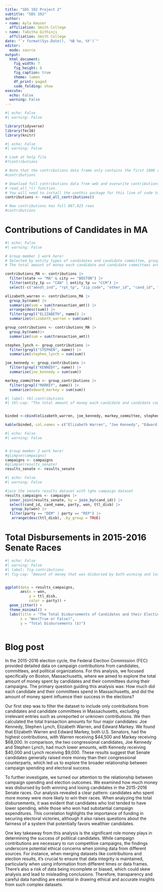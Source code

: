 ```yaml
---
title: "SDS 192 Project 2"
subtitle: "SDS 192"
author: 
- name: Ayla Hauser
  affiliation: Smith College
- name: Tabitha Githinji
  affiliation: Smith College
date: "`r format(Sys.Date(), '%B %e, %Y')`"
editor: 
  mode: source
output: 
  html_document:
    fig_width: 7
    fig_height: 6
    fig_caption: true
    theme: lumen
    df_print: paged
    code_folding: show
execute: 
  echo: False
  warning: False
---
```


```r
#| echo: False
#| warning: False

library(tidyverse)
library(fec16)
library(knitr)
```

```r
#| echo: False
#| warning: False

# Look at help file
#?contributions

# Note that the contributions data frame only contains the first 1000 rows:
#contributions

# Download full contributions data from web and overwrite contributions using:
# read_all_*() function.
# You will need to install the usethis package for this line of code to work
contributions <- read_all_contributions()

# Now contributions has full 887,823 rows
#contributions
```

# Contributions of Candidates in MA 
```r
#| echo: False
#| warning: False

# Group member 1 work here!
# Selected by entity types of candidates and candidate committee, grouping and summing their transaction amounts, filtering and adding by their name, and binding all the separated totals back into a table. 
# The total amount of money each candidate and candidate committees are contributing in Massachusetts from 2015 to 2016. 

contributions_MA <- contributions |>
  filter(state == "MA" & city == "BOSTON") |>
  filter(entity_tp == "CAN" | entity_tp == "CCM") |>
  select(-c("amndt_ind", "rpt_tp", "zip_code", "other_id", "cand_id", "tran_id")) 

elizabeth_warren <- contributions_MA |>
  group_by(name) |>
  summarize(sum = sum(transaction_amt)) |>
  arrange(desc(sum)) |>
  filter(grepl("ELIZABETH", name)) |>
  summarize(elizabeth_warren = sum(sum))

group_contributions <- contributions_MA |>
  group_by(name)|>
  summarize(sum = sum(transaction_amt)) 

stephen_lynch <- group_contributions |>
  filter(grepl("STEPHEN", name)) |>
  summarize(stephen_lynch = sum(sum))

joe_kennedy <- group_contributions |>
  filter(grepl("KENNEDY", name)) |>
  summarize(joe_kennedy = sum(sum))

markey_committee <- group_contributions |>
  filter(grepl("MARKEY", name)) |>
  summarize(edward_markey = sum(sum))

```

```r
#| label: tbl-contributions
#| tbl-cap: "The total amount of money each candidate and candidate committees are contributing in Massachusetts from 2015 to 2016."


binded <-cbind(elizabeth_warren, joe_kennedy, markey_committee, stephen_lynch)

kable(binded, col.names = c("Elizabeth Warren", "Joe Kennedy", "Edward Markey", "Stephen Lynch"))
```


```r
#| echo: False
#| warning: False


# Group member 2 work here!
#glimpse(campaigns)
campaigns <- campaigns
#glimpse(results_senate)
results_senate <- results_senate

```


```r
#| echo: False
#| warning: False

#join the senate results dataset with tghe campaign dataset
results_campaigns <- campaigns |>
  inner_join(results_senate, by = join_by(cand_id)) |>
  select(cand_id, cand_name, party, won, ttl_disb) |>
   group_by(won) |>
  filter(party == "DEM" | party == "REP") |>
   arrange(desc(ttl_disb), .by_group = TRUE)

```

# Total Disbursements in 2015-2016 Senate Races
```r
#| echo: False
#| warning: False
#| label: fig-contributions
#| fig-cap: "Amount of money that was disbursed by both winning and losing candidates in the 2015-2016 Senate races."


ggplot(data = results_campaigns,
       aes(x = won,
           y = ttl_disb,
           color = party)) +
  geom_jitter() +
  theme_minimal() +
  labs(title = "The Total Disbursements of Candidates and their Election Success",
       x = "Won(True or False)",
       y = "Total Disbursements ($)")
  
```


# Blog post

In the 2015-2016 election cycle, the Federal Election Commission (FEC) provided detailed data on campaign contributions from candidates, committees, and political organizations. For this analysis, we focused specifically on Boston, Massachusetts, where we aimed to explore the total amount of money spent by candidates and their committees during their campaigns. The primary question guiding this analysis was: How much did each candidate and their committees spend in Massachusetts, and did the amount of money spent influence their success in the elections?

Our first step was to filter the dataset to include only contributions from candidates and candidate committees in Massachusetts, excluding irrelevant entries such as unreported or unknown contributions. We then calculated the total transaction amounts for four major candidates: Joe Kennedy, Stephen Lynch, Elizabeth Warren, and Edward Markey. We found that Elizabeth Warren and Edward Markey, both U.S. Senators, had the highest contributions, with Warren receiving $44,500 and Markey receiving $68,000. In comparison, the two congressional candidates, Joe Kennedy and Stephen Lynch, had much lower amounts, with Kennedy receiving $40,000 and Lynch receiving $9,000. These results suggest that Senate candidates generally raised more money than their congressional counterparts, which led us to explore the broader relationship between campaign spending and electoral success.

To further investigate, we turned our attention to the relationship between campaign spending and election outcomes. We examined how much money was disbursed by both winning and losing candidates in the 2015-2016 Senate races. Our analysis revealed a clear pattern: candidates who spent more money were more likely to win their races. When analyzing the total disbursements, it was evident that candidates who lost tended to have lower spending, while those who won had substantial campaign expenditures. This correlation highlights the importance of funding in securing electoral victories, although it also raises questions about the fairness of a system that potentially favors wealthier candidates.

One key takeaway from this analysis is the significant role money plays in determining the success of political candidates. While campaign contributions are necessary to run competitive campaigns, the findings underscore potential ethical concerns when joining data from different sources. For instance, when merging datasets like contributions and election results, it’s crucial to ensure that data integrity is maintained, particularly when using information from different times or data frames. There’s also a risk of data being incomplete or biased, which could skew analysis and lead to misleading conclusions. Therefore, transparency and careful data handling are essential in drawing ethical and accurate insights from such complex datasets.

